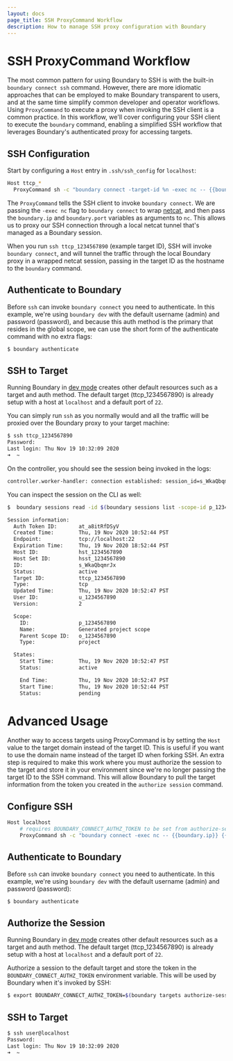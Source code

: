 ```yaml
---
layout: docs
page_title: SSH ProxyCommand Workflow
description: How to manage SSH proxy configuration with Boundary
---
```


# SSH ProxyCommand Workflow

The most common pattern for using Boundary to SSH is with the built-in `boundary connect ssh` command. However,
there are more idiomatic approaches that can be employed to make Boundary transparent to users, and at the same
time simplify common developer and operator workflows. Using `ProxyCommand` to execute a proxy when invoking the
SSH client is a common practice. In this workflow, we'll cover configuring your SSH client to execute the
`boundary` command, enabling a simplified SSH workflow that leverages Boundary's authenticated proxy for accessing
targets.

## SSH Configuration

Start by configuring a `Host` entry in `.ssh/ssh_config` for `localhost`:

```bash
Host ttcp_*
  ProxyCommand sh -c "boundary connect -target-id %n -exec nc -- {{boundary.ip}} {{boundary.port}}"
```

The `ProxyCommand` tells the SSH client to invoke `boundary connect`. We are passing the `-exec nc` flag to
`boundary connect` to wrap [netcat](http://netcat.sourceforge.net/), and then pass the `boundary.ip` and `boundary.port`
variables as arguments to `nc`. This allows us to proxy our SSH connection through a local netcat tunnel that's
managed as a Boundary session.

When you run `ssh ttcp_1234567890` (example target ID), SSH will invoke `boundary connect`, and will tunnel the traffic through
the local Boundary proxy in a wrapped netcat session, passing in the target ID as the hostname to the `boundary` command.

## Authenticate to Boundary

Before `ssh` can invoke `boundary connect` you need to authenticate. In this example, we're using `boundary dev` with the
default username (admin) and password (password), and because this auth method is the primary that resides in the global 
scope, we can use the short form of the authenticate command with no extra flags:

```bash
$ boundary authenticate
```

## SSH to Target

Running Boundary in [dev mode](/boundary/docs/oss/installing/dev-mode) creates other
default resources such as a target and auth method. The default target (ttcp_1234567890) is already setup with a host
at `localhost` and a default port of `22`.

You can simply run `ssh` as you normally would and all the traffic will be proxied over the Boundary proxy to your target machine:

```bash
$ ssh ttcp_1234567890
Password:
Last login: Thu Nov 19 10:32:09 2020
➜  ~
```

On the controller, you should see the session being invoked in the logs:

```bash
controller.worker-handler: connection established: session_id=s_WkaQbqmrJx connection_id=sc_RDYNFFI2M4 client_tcp_address=127.0.0.1 client_tcp_port=57421 endpoint_tcp_address=::1 endpoint_tcp_port=22
```

You can inspect the session on the CLI as well:

```bash
$  boundary sessions read -id $(boundary sessions list -scope-id p_1234567890 -format json | jq '.[0]["id"]' | tr -d '"')

Session information:
  Auth Token ID:       at_a8itRfDSyV
  Created Time:        Thu, 19 Nov 2020 10:52:44 PST
  Endpoint:            tcp://localhost:22
  Expiration Time:     Thu, 19 Nov 2020 18:52:44 PST
  Host ID:             hst_1234567890
  Host Set ID:         hsst_1234567890
  ID:                  s_WkaQbqmrJx
  Status:              active
  Target ID:           ttcp_1234567890
  Type:                tcp
  Updated Time:        Thu, 19 Nov 2020 10:52:47 PST
  User ID:             u_1234567890
  Version:             2

  Scope:
    ID:                p_1234567890
    Name:              Generated project scope
    Parent Scope ID:   o_1234567890
    Type:              project

  States:
    Start Time:        Thu, 19 Nov 2020 10:52:47 PST
    Status:            active

    End Time:          Thu, 19 Nov 2020 10:52:47 PST
    Start Time:        Thu, 19 Nov 2020 10:52:44 PST
    Status:            pending
```

# Advanced Usage

Another way to access targets using ProxyCommand is by setting the `Host` value to the target domain instead of the target ID.
This is useful if you want to use the domain name instead of the target ID when forking SSH. An extra step is required to make this
work where you must authorize the session to the target and store it in your environment since we're no longer passing the target
ID to the SSH command. This will allow Boundary to pull the target information from the token you created in the `authorize session`
command.

## Configure SSH

```bash
Host localhost
    # requires BOUNDARY_CONNECT_AUTHZ_TOKEN to be set from authorize-session command
    ProxyCommand sh -c "boundary connect -exec nc -- {{boundary.ip}} {{boundary.port}}"
```

## Authenticate to Boundary

Before `ssh` can invoke `boundary connect` you need to authenticate. In this example, we're using `boundary dev` with the
default username (admin) and password (password):

```bash
$ boundary authenticate
```

## Authorize the Session

Running Boundary in [dev mode](/boundary/docs/oss/installing/dev-mode) creates other
default resources such as a target and auth method. The default target (ttcp_1234567890) is already setup with a host
at `localhost` and a default port of `22`.

Authorize a session to the default target and store the token in the `BOUNDARY_CONNECT_AUTHZ_TOKEN` environment variable.
This will be used by Boundary when it's invoked by SSH:

```bash
$ export BOUNDARY_CONNECT_AUTHZ_TOKEN=$(boundary targets authorize-session -id ttcp_1234567890 -format json | jq '.authorization_token' | tr -d '"')
```

## SSH to Target

```bash
$ ssh user@localhost
Password:
Last login: Thu Nov 19 10:32:09 2020
➜  ~
```
